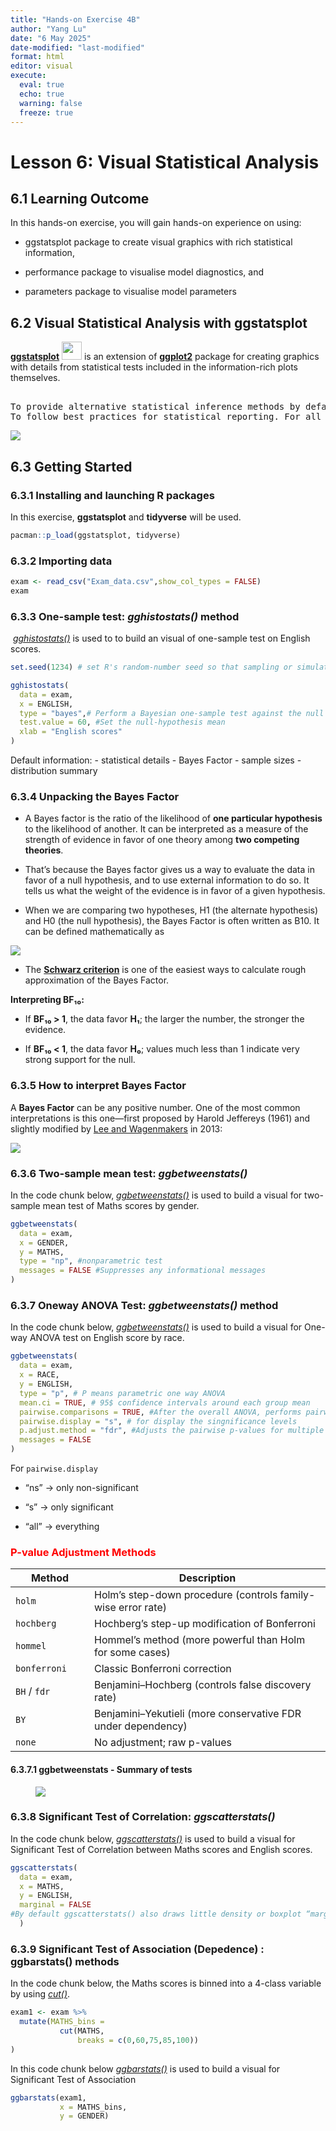 ```yaml
---
title: "Hands-on Exercise 4B"
author: "Yang Lu"
date: "6 May 2025"
date-modified: "last-modified"
format: html
editor: visual
execute: 
  eval: true  
  echo: true  
  warning: false 
  freeze: true 
---
```


# Lesson 6: **Visual Statistical Analysis**

## **6.1 Learning Outcome**

In this hands-on exercise, you will gain hands-on experience on using:

-   ggstatsplot package to create visual graphics with rich statistical information,

-   performance package to visualise model diagnostics, and

-   parameters package to visualise model parameters

## **6.2 Visual Statistical Analysis with ggstatsplot**

[**ggstatsplot**](https://indrajeetpatil.github.io/ggstatsplot/index.html) ![](https://r4va.netlify.app/chap10/img/image1.jpg){width="32" height="29"} is an extension of [**ggplot2**](https://ggplot2.tidyverse.org/) package for creating graphics with details from statistical tests included in the information-rich plots themselves.

```{=html}
<pre markdown>
  
To provide alternative statistical inference methods by default.
To follow best practices for statistical reporting. For all statistical tests reported in the plots, the default template abides by the [APA](https://my.ilstu.edu/~jhkahn/apastats.html) gold standard for statistical reporting. For example, here are results from a robust t-test:
</pre>
```

![](images/clipboard-1826146409.png)

## **6.3 Getting Started**

### **6.3.1 Installing and launching R packages**

In this exercise, **ggstatsplot** and **tidyverse** will be used.

```r
pacman::p_load(ggstatsplot, tidyverse)
```

### 6.3.2 Importing data

```r
exam <- read_csv("Exam_data.csv",show_col_types = FALSE)
exam

```

### **6.3.3 One-sample test: *gghistostats()* method**

 [*gghistostats()*](https://indrajeetpatil.github.io/ggstatsplot/reference/gghistostats.html) is used to to build an visual of one-sample test on English scores.

```r
set.seed(1234) # set R's random-number seed so that sampling or simulation inside ggishistats() yields the same results everytimes

gghistostats(
  data = exam,
  x = ENGLISH,
  type = "bayes",# Perform a Bayesian one-sample test against the null value, rather than a classical t-test.
  test.value = 60, #Set the null-hypothesis mean 
  xlab = "English scores"
)
```

::: callout-note
Default information: - statistical details - Bayes Factor - sample sizes - distribution summary
:::

### **6.3.4 Unpacking the Bayes Factor**

-   A Bayes factor is the ratio of the likelihood of **one particular hypothesis** to the likelihood of another. It can be interpreted as a measure of the strength of evidence in favor of one theory among **two competing theories**.

-   That’s because the Bayes factor gives us a way to evaluate the data in favor of a null hypothesis, and to use external information to do so. It tells us what the weight of the evidence is in favor of a given hypothesis.

-   When we are comparing two hypotheses, H1 (the alternate hypothesis) and H0 (the null hypothesis), the Bayes Factor is often written as B10. It can be defined mathematically as

![](images/clipboard-1494843046.png)

-   The [**Schwarz criterion**](https://www.statisticshowto.com/bayesian-information-criterion/) is one of the easiest ways to calculate rough approximation of the Bayes Factor.

::: callout-note
**Interpreting BF₁₀:**

-   If **BF₁₀ \> 1**, the data favor **H₁**; the larger the number, the stronger the evidence.

-   If **BF₁₀ \< 1**, the data favor **H₀**; values much less than 1 indicate very strong support for the null.
:::

### **6.3.5 How to interpret Bayes Factor**

A **Bayes Factor** can be any positive number. One of the most common interpretations is this one—first proposed by Harold Jeffereys (1961) and slightly modified by [Lee and Wagenmakers](https://www-tandfonline-com.libproxy.smu.edu.sg/doi/pdf/10.1080/00031305.1999.10474443?needAccess=true) in 2013:

![](images/clipboard-1537219734.png)

### **6.3.6 Two-sample mean test: *ggbetweenstats()***

In the code chunk below, [*ggbetweenstats()*](https://indrajeetpatil.github.io/ggstatsplot/reference/ggbetweenstats.html) is used to build a visual for two-sample mean test of Maths scores by gender.

```r
ggbetweenstats(
  data = exam,
  x = GENDER, 
  y = MATHS,
  type = "np", #nonparametric test
  messages = FALSE #Suppresses any informational messages
)

```

### **6.3.7 Oneway ANOVA Test: *ggbetweenstats()* method**

In the code chunk below, [*ggbetweenstats()*](https://indrajeetpatil.github.io/ggstatsplot/reference/ggbetweenstats.html) is used to build a visual for One-way ANOVA test on English score by race.

```r
ggbetweenstats(
  data = exam,
  x = RACE, 
  y = ENGLISH,
  type = "p", # P means parametric one way ANOVA
  mean.ci = TRUE, # 95$ confidence intervals around each group mean
  pairwise.comparisons = TRUE, #After the overall ANOVA, performs pairwise tests between every pair of race groups.
  pairwise.display = "s", # for display the singnificance levels
  p.adjust.method = "fdr", #Adjusts the pairwise p-values for multiple testing using the false discovery rate.
  messages = FALSE
)

```

::: callout-note
For `pairwise.display`

-   “ns” → only non-significant

-   “s” → only significant

-   “all” → everything
:::

### [P-value Adjustment Methods]{style="color: red;"}

| Method       | Description                                                  |
|------------------|------------------------------------------------------|
| `holm`       | Holm’s step-down procedure (controls family-wise error rate) |
| `hochberg`   | Hochberg’s step-up modification of Bonferroni                |
| `hommel`     | Hommel’s method (more powerful than Holm for some cases)     |
| `bonferroni` | Classic Bonferroni correction                                |
| `BH` / `fdr` | Benjamini–Hochberg (controls false discovery rate)           |
| `BY`         | Benjamini–Yekutieli (more conservative FDR under dependency) |
| `none`       | No adjustment; raw p-values                                  |

#### 6.3.7.1 ggbetweenstats - Summary of tests

![![](images/clipboard-2826439133.png)](images/clipboard-119679591.png)

### **6.3.8 Significant Test of Correlation: *ggscatterstats()***

In the code chunk below, [*ggscatterstats()*](https://indrajeetpatil.github.io/ggstatsplot/reference/ggscatterstats.html) is used to build a visual for Significant Test of Correlation between Maths scores and English scores.

```r
ggscatterstats(
  data = exam,
  x = MATHS,
  y = ENGLISH,
  marginal = FALSE
#By default ggscatterstats() also draws little density or boxplot “marginals” along each axis; setting this to FALSE turns those off so you get just the central scatter.
  )

```

### 6.3.9 Significant Test of Association (Depedence) : ggbarstats() methods

In the code chunk below, the Maths scores is binned into a 4-class variable by using [*cut()*](https://www.rdocumentation.org/packages/base/versions/3.6.2/topics/cut).

```r
exam1 <- exam %>% 
  mutate(MATHS_bins = 
           cut(MATHS, 
               breaks = c(0,60,75,85,100))
)

```



In this code chunk below [*ggbarstats()*](https://indrajeetpatil.github.io/ggstatsplot/reference/ggbarstats.html) is used to build a visual for Significant Test of Association

```r
ggbarstats(exam1, 
           x = MATHS_bins, 
           y = GENDER)

```